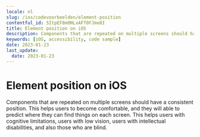 ```yaml
---
locale: nl
slug: /ios/codevoorbeelden/element-position
contentful_id: 5ItpEF8m0NLxAFT0FJme8I
title: Element position on iOS
description: Components that are repeated on multiple screens should have a consistent position.
keywords: [iOS, accessibility, code sample]
date: 2023-01-23
last_update:
  date: 2023-01-23
---
```


# Element position on iOS

Components that are repeated on multiple screens should have a consistent position. This helps users to become comfortable, and they will able to predict where they can find things on each screen. This helps users with cognitive limitations, users with low vision, users with intellectual disabilities, and also those who are blind.

<CodeSample id="element-position" framework="ios" locale="nl"/>
